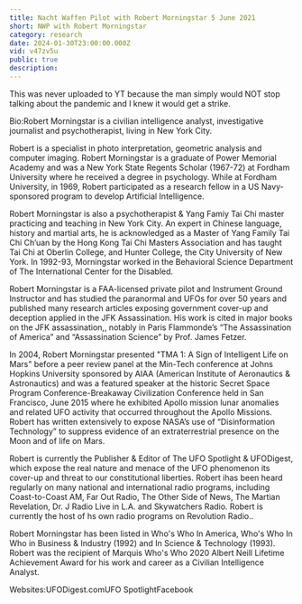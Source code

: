 ```yaml
---
title: Nacht Waffen Pilot with Robert Morningstar 5 June 2021
short: NWP with Robert Morningstar
category: research
date: 2024-01-30T23:00:00.000Z
vid: v47zv5u
public: true
description:
---
```

This was never uploaded to YT because the man simply would NOT stop talking about the pandemic and I knew it would get a strike.

Bio:Robert Morningstar is a civilian intelligence analyst, investigative journalist and psychotherapist, living in New York City.

Robert is a specialist in photo interpretation, geometric analysis and computer imaging. Robert Morningstar is a graduate of Power Memorial Academy and was a New York State Regents Scholar (1967-72) at Fordham University where he received a degree in psychology. While at Fordham University, in 1969, Robert participated as a research fellow in a US Navy-sponsored program to develop Artificial Intelligence.

Robert Morningstar is also a psychotherapist & Yang Famiy Tai Chi master practicing and teaching in New York City. An expert in Chinese language, history and martial arts, he is acknowledged as a Master of Yang Family Tai Chi Ch’uan by the Hong Kong Tai Chi Masters Association and has taught Tai Chi at Oberlin College, and Hunter College, the City University of New York. In 1992-93, Morningstar worked in the Behavioral Science Department of The International Center for the Disabled.

Robert Morningstar is a FAA-licensed private pilot and Instrument Ground Instructor and has studied the paranormal and UFOs for over 50 years and published many research articles exposing government cover-up and deception applied in the JFK Assassination. His work is cited in major books on the JFK assassination,, notably in Paris Flammonde’s “The Assassination of America” and “Assassination Science” by Prof. James Fetzer.

In 2004, Robert Morningstar presented "TMA 1: A Sign of Intelligent Life on Mars" before a peer review panel at the Min-Tech conference at Johns Hopkins University sponsored by AIAA (American Institute of Aeronautics & Astronautics) and was a featured speaker at the historic Secret Space Program Conference-Breakaway Civilization Conference held in San Francisco, June 2015 where he exhibited Apollo mission lunar anomalies and related UFO activity that occurred throughout the Apollo Missions. Robert has written extensively to expose NASA’s use of “Disinformation Technology” to suppress evidence of an extraterrestrial presence on the Moon and of life on Mars.

Robert is currently the Publisher & Editor of The UFO Spotlight & UFODigest, which expose the real nature and menace of the UFO phenomenon its cover-up and threat to our constitutional liberties. Robert ihas been heard regularly on many national and international radio programs, including Coast-to-Coast AM, Far Out Radio, The Other Side of News, The Martian Revelation, Dr. J Radio Live in L.A. and Skywatchers Radio. Robert is currently the host of hs own radio programs on Revolution Radio..

Robert Morningstar has been listed in Who's Who In America, Who's Who In Who in Business & Industry (1992) and In Science & Technology (1993). Robert was the recipient of Marquis Who's Who 2020 Albert Neill Lifetime Achievement Award for his work and career as a Civilian Intelligence Analyst.

Websites:UFODigest.comUFO SpotlightFacebook
